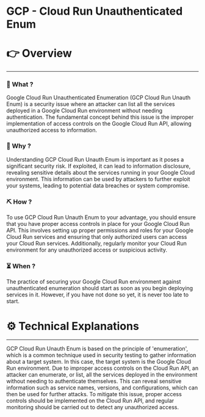 # GCP - Cloud Run Unauthenticated Enum


# 👉 Overview

---

### 👀 What ?

Google Cloud Run Unauthenticated Enumeration (GCP Cloud Run Unauth Enum) is a security issue where an attacker can list all the services deployed in a Google Cloud Run environment without needing authentication. The fundamental concept behind this issue is the improper implementation of access controls on the Google Cloud Run API, allowing unauthorized access to information.


### 🧐 Why ?

Understanding GCP Cloud Run Unauth Enum is important as it poses a significant security risk. If exploited, it can lead to information disclosure, revealing sensitive details about the services running in your Google Cloud environment. This information can be used by attackers to further exploit your systems, leading to potential data breaches or system compromise.


### ⛏️ How ?

To use GCP Cloud Run Unauth Enum to your advantage, you should ensure that you have proper access controls in place for your Google Cloud Run API. This involves setting up proper permissions and roles for your Google Cloud Run services and ensuring that only authorized users can access your Cloud Run services. Additionally, regularly monitor your Cloud Run environment for any unauthorized access or suspicious activity.


### ⏳ When ?

The practice of securing your Google Cloud Run environment against unauthenticated enumeration should start as soon as you begin deploying services in it. However, if you have not done so yet, it is never too late to start.


# ⚙️ Technical Explanations

---

GCP Cloud Run Unauth Enum is based on the principle of 'enumeration', which is a common technique used in security testing to gather information about a target system. In this case, the target system is the Google Cloud Run environment. Due to improper access controls on the Cloud Run API, an attacker can enumerate, or list, all the services deployed in the environment without needing to authenticate themselves. This can reveal sensitive information such as service names, versions, and configurations, which can then be used for further attacks. To mitigate this issue, proper access controls should be implemented on the Cloud Run API, and regular monitoring should be carried out to detect any unauthorized access.
